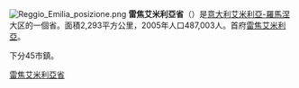 [[File:Reggio_Emilia_posizione.png|right]]
'''雷焦艾米利亞省'''（{{lang|it|Provincia di Reggio Emilia}}）是[[意大利|意大利]][[艾米利亞-羅馬涅|艾米利亞-羅馬涅]]大区的一個省。面積2,293平方公里，2005年人口487,003人。首府[[雷焦艾米利亞|雷焦艾米利亞]]。

下分45市鎮。

{{雷焦艾米利亞省市鎮}}
{{Authority control}}

[[Category:雷焦艾米利亞省|]]